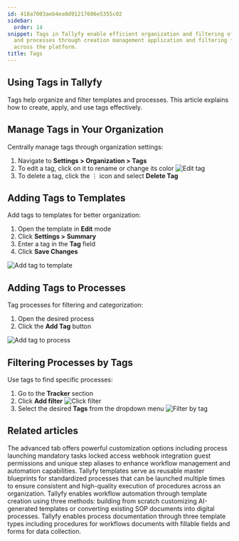 ```yaml
---
id: 418a7003aeb4ea0d91217606e5355c02
sidebar:
  order: 14
snippet: Tags in Tallyfy enable efficient organization and filtering of templates
  and processes through creation management application and filtering functionalities
  across the platform.
title: Tags
---
```


## Using Tags in Tallyfy

Tags help organize and filter templates and processes. This article explains how to create, apply, and use tags effectively.

## Manage Tags in Your Organization

Centrally manage tags through organization settings:

1. Navigate to **Settings > Organization > Tags**
2. To edit a tag, click on it to rename or change its color
   ![Edit tag](https://screenshots.tallyfy.com/tallyfy%2Fpro%2Fdesktop-light-edit-tag.png)
3. To delete a tag, click the ⋮ icon and select **Delete Tag**

## Adding Tags to Templates

Add tags to templates for better organization:

1. Open the template in **Edit** mode
2. Click **Settings > Summary**
3. Enter a tag in the **Tag** field
4. Click **Save Changes**

![Add tag to template](https://screenshots.tallyfy.com/tallyfy%2Fpro%2Fdesktop-light-add-tag-to-template.png)

## Adding Tags to Processes

Tag processes for filtering and categorization:

1. Open the desired process
2. Click the **Add Tag** button

![Add tag to process](https://screenshots.tallyfy.com/tallyfy%2Fpro%2Fdesktop-light-add-tag-process.png)

## Filtering Processes by Tags

Use tags to find specific processes:

1. Go to the **Tracker** section
2. Click **Add filter**
   ![Click filter](https://screenshots.tallyfy.com/tallyfy%2Fpro%2Fdesktop-light-click-filter.png)
3. Select the desired **Tags** from the dropdown menu
   ![Filter by tag](https://screenshots.tallyfy.com/tallyfy%2Fpro%2Fdesktop-light-filter-process-by-tag.png)


## Related articles
<CardGrid>
<LinkTitleCard header="<b>Tasks > Advanced tab</b>" href="/products/pro/tracking-and-tasks/tasks/how-can-i-utilize-tallyfys-advanced-tab-features/" > The advanced tab offers powerful customization options including process launching mandatory tasks locked access webhook integration guest permissions and unique step aliases to enhance workflow management and automation capabilities. </LinkTitleCard>
<LinkTitleCard header="<b>Documenting > Templates</b>" href="/products/pro/documenting/templates/" > Tallyfy templates serve as reusable master blueprints for standardized processes that can be launched multiple times to ensure consistent and high-quality execution of procedures across an organization. </LinkTitleCard>
<LinkTitleCard header="<b>Templates > Create a template</b>" href="/products/pro/documenting/templates/create-template/" > Tallyfy enables workflow automation through template creation using three methods: building from scratch customizing AI-generated templates or converting existing SOP documents into digital processes. </LinkTitleCard>
<LinkTitleCard header="<b>Pro > Essentials</b>" href="/products/pro/documenting/" > Tallyfy enables process documentation through three template types including procedures for workflows documents with fillable fields and forms for data collection. </LinkTitleCard>
</CardGrid>